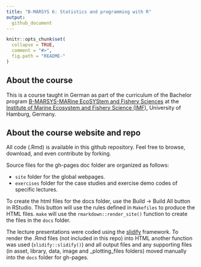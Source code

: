 ```yaml
---
title: "B-MARSYS 6: Statistics and programming with R"
output:
  github_document
---
```



<!-- README.md is generated from README.Rmd. Please edit that file -->

```r
knitr::opts_chunk$set(
  collapse = TRUE,
  comment = "#>",
  fig.path = "README-"
)
```

## About the course

This is a course taught in German as part of the curriculum of the Bachelor program [B-MARSYS-MARine EcoSYStem and Fishery Sciences](https://www.biologie.uni-hamburg.de/en/studium/bachelor/bachelor-of-science-marsys.html) at the [Institute of Marine Ecosystem and Fishery Science (IMF)](https://www.biologie.uni-hamburg.de/en/einrichtungen/imf.html), University of Hamburg, Germany.

## About the course website and repo

All code (.Rmd) is available in this github repository. Feel free to browse, download, and even contribute by forking.

Source files for the gh-pages doc folder are organized as follows:

- `site` folder for the global webpages.
- `exercises` folder for the case studies and exercise demo codes of specific lectures.

To create the html files for the docs folder, use the Build -> Build All button in RStudio. This button will use the rules defined in `Makefiles` to produce the HTML files. `make` will use the `rmarkdown::render_site()` function to create the files in the `docs` folder.

The lecture presentations were coded using the [slidify](http://slidify.org) framework. To render the .Rmd files (not included in this repo) into HTML another function was used (`slidify::slidify()`) and all output files and any supporting files (in asset, library, data, image and _plotting_files folders) moved manually into the `docs` folder for gh-pages. 

